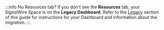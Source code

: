 <!--    Using this content module?
        Make sure to also import and use _common/dashboard/legacy-instructions.mdx, which this file links to.
        Otherwise, you'll need to manually assign a {#legacy} anchor to a header in the parent article.
-->

:::info No Resources tab?
If you don't see the **Resources** tab, your SignalWire Space is on the **Legacy Dashboard**.
Refer to the [Legacy](#legacy) section of this guide for instructions for your Dashboard and information about the migration.
:::